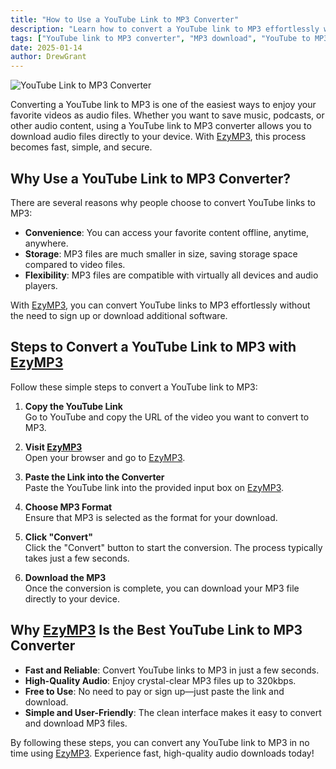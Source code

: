 ```yaml
---
title: "How to Use a YouTube Link to MP3 Converter"
description: "Learn how to convert a YouTube link to MP3 effortlessly with this simple guide. Convert YouTube videos into high-quality MP3 files using [EzyMP3](/)."
tags: ["YouTube link to MP3 converter", "MP3 download", "YouTube to MP3"]
date: 2025-01-14
author: DrewGrant
---
```


![YouTube Link to MP3 Converter](/assets/images/blog/illustration-youtube-to-mp3-converter.webp)

Converting a YouTube link to MP3 is one of the easiest ways to enjoy your favorite videos as audio files. Whether you want to save music, podcasts, or other audio content, using a YouTube link to MP3 converter allows you to download audio files directly to your device. With [EzyMP3](/), this process becomes fast, simple, and secure.

## Why Use a YouTube Link to MP3 Converter?

There are several reasons why people choose to convert YouTube links to MP3:
- **Convenience**: You can access your favorite content offline, anytime, anywhere.
- **Storage**: MP3 files are much smaller in size, saving storage space compared to video files.
- **Flexibility**: MP3 files are compatible with virtually all devices and audio players.

With [EzyMP3](/), you can convert YouTube links to MP3 effortlessly without the need to sign up or download additional software.

## Steps to Convert a YouTube Link to MP3 with [EzyMP3](/)

Follow these simple steps to convert a YouTube link to MP3:

1. **Copy the YouTube Link**  
   Go to YouTube and copy the URL of the video you want to convert to MP3.

2. **Visit [EzyMP3](/)**  
   Open your browser and go to [EzyMP3](/).

3. **Paste the Link into the Converter**  
   Paste the YouTube link into the provided input box on [EzyMP3](/).

4. **Choose MP3 Format**  
   Ensure that MP3 is selected as the format for your download.

5. **Click "Convert"**  
   Click the "Convert" button to start the conversion. The process typically takes just a few seconds.

6. **Download the MP3**  
   Once the conversion is complete, you can download your MP3 file directly to your device.

## Why [EzyMP3](/) Is the Best YouTube Link to MP3 Converter

- **Fast and Reliable**: Convert YouTube links to MP3 in just a few seconds.
- **High-Quality Audio**: Enjoy crystal-clear MP3 files up to 320kbps.
- **Free to Use**: No need to pay or sign up—just paste the link and download.
- **Simple and User-Friendly**: The clean interface makes it easy to convert and download MP3 files.

By following these steps, you can convert any YouTube link to MP3 in no time using [EzyMP3](/). Experience fast, high-quality audio downloads today!

